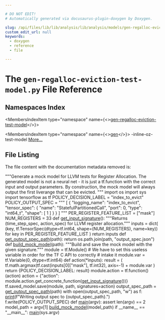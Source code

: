 ```yaml
---

# DO NOT EDIT!
# Automatically generated via docusaurus-plugin-doxygen by Doxygen.

slug: /api/files/lib/lib/analysis/lib/analysis/models/gen-regalloc-eviction-test-model-py
custom_edit_url: null
keywords:
  - doxygen
  - reference
  - file

---
```





# The `gen-regalloc-eviction-test-model.py` File Reference

<DoxygenPage pluginConfig={pluginConfig}>



## Namespaces Index

<MembersIndex>

<MembersIndexItem
  type="namespace"
  name={<><a href="/docs/api/namespaces/gen-regalloc-eviction-test-model">gen-regalloc-eviction-test-model</a></>}>
</MembersIndexItem>

<MembersIndexItem
  type="namespace"
  name={<><a href="/docs/api/namespaces/gen">gen</a></>}>
-inline-oz-test-model <a href="/docs/api/namespaces/gen/#details">More...</a>
</MembersIndexItem>

</MembersIndex>


## File Listing

The file content with the documentation metadata removed is:

<ProgramListing>

<Link id="l00001" /><CodeLine lineNumber="1" lineLink="/docs/api/namespaces/gen-regalloc-eviction-test-model"><Highlight kind="stringliteral">&quot;&quot;&quot;Generate a mock model for LLVM tests for Register Allocation.</Highlight></CodeLine>
<Link id="l00002" /><CodeLine lineNumber="2"><Highlight kind="stringliteral">The generated model is not a neural net - it is just a tf.function with the</Highlight></CodeLine>
<Link id="l00003" /><CodeLine lineNumber="3"><Highlight kind="stringliteral">correct input and output parameters. By construction, the mock model will always</Highlight></CodeLine>
<Link id="l00004" /><CodeLine lineNumber="4"><Highlight kind="stringliteral">output the first liverange that can be evicted.</Highlight></CodeLine>
<Link id="l00005" /><CodeLine lineNumber="5"><Highlight kind="stringliteral">&quot;&quot;&quot;</Highlight><Highlight kind="normal"></Highlight></CodeLine>
<Link id="l00006" /><CodeLine lineNumber="6"><Highlight kind="normal"></Highlight><Highlight kind="keyword">import</Highlight><Highlight kind="normal"> os</Highlight></CodeLine>
<Link id="l00007" /><CodeLine lineNumber="7"><Highlight kind="normal"></Highlight><Highlight kind="keyword">import</Highlight><Highlight kind="normal"> sys</Highlight></CodeLine>
<Link id="l00008" /><CodeLine lineNumber="8"><Highlight kind="normal"></Highlight><Highlight kind="keyword">import</Highlight><Highlight kind="normal"> tensorflow </Highlight><Highlight kind="keyword">as</Highlight><Highlight kind="normal"> tf</Highlight></CodeLine>
<Link id="l00009" /><CodeLine lineNumber="9"><Highlight kind="normal"></Highlight></CodeLine>
<Link id="l00010" /><CodeLine lineNumber="10" lineLink="/docs/api/namespaces/gen-regalloc-eviction-test-model/#a765c28b3d993a71c45adfe8b3c5e26fa"><Highlight kind="normal">POLICY&#95;DECISION&#95;LABEL = </Highlight><Highlight kind="stringliteral">&quot;index&#95;to&#95;evict&quot;</Highlight><Highlight kind="normal"></Highlight></CodeLine>
<Link id="l00011" /><CodeLine lineNumber="11" lineLink="/docs/api/namespaces/gen-regalloc-eviction-test-model/#aa291f0a3b725d73709dc1aa76bba66c9"><Highlight kind="normal">POLICY&#95;OUTPUT&#95;SPEC = </Highlight><Highlight kind="stringliteral">&quot;&quot;&quot;</Highlight></CodeLine>
<Link id="l00012" /><CodeLine lineNumber="12"><Highlight kind="stringliteral">&#91;</Highlight></CodeLine>
<Link id="l00013" /><CodeLine lineNumber="13"><Highlight kind="stringliteral">    &#123;</Highlight></CodeLine>
<Link id="l00014" /><CodeLine lineNumber="14"><Highlight kind="stringliteral">        &quot;logging&#95;name&quot;: &quot;index&#95;to&#95;evict&quot;,</Highlight></CodeLine>
<Link id="l00015" /><CodeLine lineNumber="15"><Highlight kind="stringliteral">        &quot;tensor&#95;spec&quot;: &#123;</Highlight></CodeLine>
<Link id="l00016" /><CodeLine lineNumber="16"><Highlight kind="stringliteral">            &quot;name&quot;: &quot;StatefulPartitionedCall&quot;,</Highlight></CodeLine>
<Link id="l00017" /><CodeLine lineNumber="17"><Highlight kind="stringliteral">            &quot;port&quot;: 0,</Highlight></CodeLine>
<Link id="l00018" /><CodeLine lineNumber="18"><Highlight kind="stringliteral">            &quot;type&quot;: &quot;int64&#95;t&quot;,</Highlight></CodeLine>
<Link id="l00019" /><CodeLine lineNumber="19"><Highlight kind="stringliteral">            &quot;shape&quot;: &#91;</Highlight></CodeLine>
<Link id="l00020" /><CodeLine lineNumber="20"><Highlight kind="stringliteral">                1</Highlight></CodeLine>
<Link id="l00021" /><CodeLine lineNumber="21"><Highlight kind="stringliteral">            &#93;</Highlight></CodeLine>
<Link id="l00022" /><CodeLine lineNumber="22"><Highlight kind="stringliteral">        &#125;</Highlight></CodeLine>
<Link id="l00023" /><CodeLine lineNumber="23"><Highlight kind="stringliteral">    &#125;</Highlight></CodeLine>
<Link id="l00024" /><CodeLine lineNumber="24"><Highlight kind="stringliteral">&#93;</Highlight></CodeLine>
<Link id="l00025" /><CodeLine lineNumber="25"><Highlight kind="stringliteral">&quot;&quot;&quot;</Highlight><Highlight kind="normal"></Highlight></CodeLine>
<Link id="l00026" /><CodeLine lineNumber="26" lineLink="/docs/api/namespaces/gen-regalloc-eviction-test-model/#a80dd7a477a1537c5be21e14c06e70110"><Highlight kind="normal">PER&#95;REGISTER&#95;FEATURE&#95;LIST = &#91;</Highlight><Highlight kind="stringliteral">&quot;mask&quot;</Highlight><Highlight kind="normal">&#93;</Highlight></CodeLine>
<Link id="l00027" /><CodeLine lineNumber="27" lineLink="/docs/api/namespaces/gen-regalloc-eviction-test-model/#a819fd11156492eaed2497d8bd0ea90a2"><Highlight kind="normal">NUM&#95;REGISTERS = 33</Highlight></CodeLine>
<Link id="l00028" /><CodeLine lineNumber="28"><Highlight kind="normal"></Highlight></CodeLine>
<Link id="l00029" /><CodeLine lineNumber="29"><Highlight kind="normal"></Highlight></CodeLine>
<Link id="l00030" /><CodeLine lineNumber="30" lineLink="/docs/api/namespaces/gen-regalloc-eviction-test-model/#a9d4baaaa4d1082b1e375b64fb4d12737"><Highlight kind="normal"></Highlight><Highlight kind="keyword">def </Highlight><Highlight kind="normal"><a href="/docs/api/namespaces/gen-regalloc-eviction-test-model/#a9d4baaaa4d1082b1e375b64fb4d12737">get&#95;input&#95;signature</a>():</Highlight></CodeLine>
<Link id="l00031" /><CodeLine lineNumber="31"><Highlight kind="normal">    </Highlight><Highlight kind="stringliteral">&quot;&quot;&quot;Returns (time&#95;step&#95;spec, action&#95;spec) for LLVM register allocation.&quot;&quot;&quot;</Highlight><Highlight kind="normal"></Highlight></CodeLine>
<Link id="l00032" /><CodeLine lineNumber="32"><Highlight kind="normal">    inputs = dict(</Highlight></CodeLine>
<Link id="l00033" /><CodeLine lineNumber="33"><Highlight kind="normal">        (key, tf.TensorSpec(dtype=tf.int64, shape=(NUM&#95;REGISTERS), name=key))</Highlight></CodeLine>
<Link id="l00034" /><CodeLine lineNumber="34"><Highlight kind="normal">        </Highlight><Highlight kind="keywordflow">for</Highlight><Highlight kind="normal"> key </Highlight><Highlight kind="keywordflow">in</Highlight><Highlight kind="normal"> PER&#95;REGISTER&#95;FEATURE&#95;LIST</Highlight></CodeLine>
<Link id="l00035" /><CodeLine lineNumber="35"><Highlight kind="normal">    )</Highlight></CodeLine>
<Link id="l00036" /><CodeLine lineNumber="36"><Highlight kind="normal">    </Highlight><Highlight kind="keywordflow">return</Highlight><Highlight kind="normal"> inputs</Highlight></CodeLine>
<Link id="l00037" /><CodeLine lineNumber="37"><Highlight kind="normal"></Highlight></CodeLine>
<Link id="l00038" /><CodeLine lineNumber="38"><Highlight kind="normal"></Highlight></CodeLine>
<Link id="l00039" /><CodeLine lineNumber="39" lineLink="/docs/api/namespaces/gen-regalloc-eviction-test-model/#a19ab24b1a465e259a56ea4edb4c59fc4"><Highlight kind="normal"></Highlight><Highlight kind="keyword">def </Highlight><Highlight kind="normal"><a href="/docs/api/namespaces/gen-regalloc-eviction-test-model/#a19ab24b1a465e259a56ea4edb4c59fc4">get&#95;output&#95;spec&#95;path</a>(path):</Highlight></CodeLine>
<Link id="l00040" /><CodeLine lineNumber="40"><Highlight kind="normal">    </Highlight><Highlight kind="keywordflow">return</Highlight><Highlight kind="normal"> os.path.join(path, </Highlight><Highlight kind="stringliteral">&quot;output&#95;spec.json&quot;</Highlight><Highlight kind="normal">)</Highlight></CodeLine>
<Link id="l00041" /><CodeLine lineNumber="41"><Highlight kind="normal"></Highlight></CodeLine>
<Link id="l00042" /><CodeLine lineNumber="42"><Highlight kind="normal"></Highlight></CodeLine>
<Link id="l00043" /><CodeLine lineNumber="43" lineLink="/docs/api/namespaces/gen-regalloc-eviction-test-model/#aebc0794619dce658c82bf5f6b020a2ab"><Highlight kind="normal"></Highlight><Highlight kind="keyword">def </Highlight><Highlight kind="normal"><a href="/docs/api/namespaces/gen-regalloc-eviction-test-model/#aebc0794619dce658c82bf5f6b020a2ab">build&#95;mock&#95;model</a>(path):</Highlight></CodeLine>
<Link id="l00044" /><CodeLine lineNumber="44"><Highlight kind="normal">    </Highlight><Highlight kind="stringliteral">&quot;&quot;&quot;Build and save the mock model with the given signature.&quot;&quot;&quot;</Highlight><Highlight kind="normal"></Highlight></CodeLine>
<Link id="l00045" /><CodeLine lineNumber="45"><Highlight kind="normal">    module = tf.Module()</Highlight></CodeLine>
<Link id="l00046" /><CodeLine lineNumber="46"><Highlight kind="normal">    </Highlight><Highlight kind="comment"># We have to set this useless variable in order for the TF C API to correctly</Highlight><Highlight kind="normal"></Highlight></CodeLine>
<Link id="l00047" /><CodeLine lineNumber="47"><Highlight kind="normal">    </Highlight><Highlight kind="comment"># intake it</Highlight><Highlight kind="normal"></Highlight></CodeLine>
<Link id="l00048" /><CodeLine lineNumber="48"><Highlight kind="normal">    module.var = tf.Variable(0, dtype=tf.int64)</Highlight></CodeLine>
<Link id="l00049" /><CodeLine lineNumber="49"><Highlight kind="normal"></Highlight></CodeLine>
<Link id="l00050" /><CodeLine lineNumber="50"><Highlight kind="normal">    </Highlight><Highlight kind="keyword">def </Highlight><Highlight kind="normal">action(&#42;inputs):</Highlight></CodeLine>
<Link id="l00051" /><CodeLine lineNumber="51"><Highlight kind="normal">        result = (</Highlight></CodeLine>
<Link id="l00052" /><CodeLine lineNumber="52"><Highlight kind="normal">            tf.math.argmax(tf.cast(inputs&#91;0&#93;&#91;</Highlight><Highlight kind="stringliteral">&quot;mask&quot;</Highlight><Highlight kind="normal">&#93;, tf.int32), axis=-1) + module.var</Highlight></CodeLine>
<Link id="l00053" /><CodeLine lineNumber="53"><Highlight kind="normal">        )</Highlight></CodeLine>
<Link id="l00054" /><CodeLine lineNumber="54"><Highlight kind="normal">        </Highlight><Highlight kind="keywordflow">return</Highlight><Highlight kind="normal"> &#123;POLICY&#95;DECISION&#95;LABEL: result&#125;</Highlight></CodeLine>
<Link id="l00055" /><CodeLine lineNumber="55"><Highlight kind="normal"></Highlight></CodeLine>
<Link id="l00056" /><CodeLine lineNumber="56"><Highlight kind="normal">    module.action = tf.function()(action)</Highlight></CodeLine>
<Link id="l00057" /><CodeLine lineNumber="57"><Highlight kind="normal">    action = &#123;</Highlight><Highlight kind="stringliteral">&quot;action&quot;</Highlight><Highlight kind="normal">: module.action.get&#95;concrete&#95;function(<a href="/docs/api/namespaces/gen-regalloc-eviction-test-model/#a9d4baaaa4d1082b1e375b64fb4d12737">get&#95;input&#95;signature</a>())&#125;</Highlight></CodeLine>
<Link id="l00058" /><CodeLine lineNumber="58"><Highlight kind="normal">    tf.saved&#95;model.save(module, path, signatures=action)</Highlight></CodeLine>
<Link id="l00059" /><CodeLine lineNumber="59"><Highlight kind="normal">    output&#95;spec&#95;path = <a href="/docs/api/namespaces/gen-regalloc-eviction-test-model/#a19ab24b1a465e259a56ea4edb4c59fc4">get&#95;output&#95;spec&#95;path</a>(path)</Highlight></CodeLine>
<Link id="l00060" /><CodeLine lineNumber="60"><Highlight kind="normal">    </Highlight><Highlight kind="keyword">with</Highlight><Highlight kind="normal"> open(output&#95;spec&#95;path, </Highlight><Highlight kind="stringliteral">&quot;w&quot;</Highlight><Highlight kind="normal">) </Highlight><Highlight kind="keyword">as</Highlight><Highlight kind="normal"> f:</Highlight></CodeLine>
<Link id="l00061" /><CodeLine lineNumber="61"><Highlight kind="normal">        <a href="/docs/api/files/lib/lib/object/archivewriter-cpp/#aa9f638c7ae7fdd206a6c60e26bef9751">print</a>(f</Highlight><Highlight kind="stringliteral">&quot;Writing output spec to &#123;output&#95;spec&#95;path&#125;.&quot;</Highlight><Highlight kind="normal">)</Highlight></CodeLine>
<Link id="l00062" /><CodeLine lineNumber="62"><Highlight kind="normal">        f.write(POLICY&#95;OUTPUT&#95;SPEC)</Highlight></CodeLine>
<Link id="l00063" /><CodeLine lineNumber="63"><Highlight kind="normal"></Highlight></CodeLine>
<Link id="l00064" /><CodeLine lineNumber="64"><Highlight kind="normal"></Highlight></CodeLine>
<Link id="l00065" /><CodeLine lineNumber="65" lineLink="/docs/api/namespaces/gen-regalloc-eviction-test-model/#aa78793359f0fed5ee5638f1a79bd47e5"><Highlight kind="normal"></Highlight><Highlight kind="keyword">def </Highlight><Highlight kind="normal"><a href="/docs/api/namespaces/gen-regalloc-eviction-test-model/#aa78793359f0fed5ee5638f1a79bd47e5">main</a>(argv):</Highlight></CodeLine>
<Link id="l00066" /><CodeLine lineNumber="66"><Highlight kind="normal">    </Highlight><Highlight kind="keyword">assert</Highlight><Highlight kind="normal"> len(argv) == 2</Highlight></CodeLine>
<Link id="l00067" /><CodeLine lineNumber="67"><Highlight kind="normal">    model&#95;path = argv&#91;1&#93;</Highlight></CodeLine>
<Link id="l00068" /><CodeLine lineNumber="68"><Highlight kind="normal">    <a href="/docs/api/namespaces/gen-regalloc-eviction-test-model/#aebc0794619dce658c82bf5f6b020a2ab">build&#95;mock&#95;model</a>(model&#95;path)</Highlight></CodeLine>
<Link id="l00069" /><CodeLine lineNumber="69"><Highlight kind="normal"></Highlight></CodeLine>
<Link id="l00070" /><CodeLine lineNumber="70"><Highlight kind="normal"></Highlight></CodeLine>
<Link id="l00071" /><CodeLine lineNumber="71"><Highlight kind="normal"></Highlight><Highlight kind="keywordflow">if</Highlight><Highlight kind="normal"> &#95;&#95;name&#95;&#95; == </Highlight><Highlight kind="stringliteral">&quot;&#95;&#95;main&#95;&#95;&quot;</Highlight><Highlight kind="normal">:</Highlight></CodeLine>
<Link id="l00072" /><CodeLine lineNumber="72"><Highlight kind="normal">    <a href="/docs/api/namespaces/gen-regalloc-eviction-test-model/#aa78793359f0fed5ee5638f1a79bd47e5">main</a>(sys.argv)</Highlight></CodeLine>

</ProgramListing>

</DoxygenPage>

